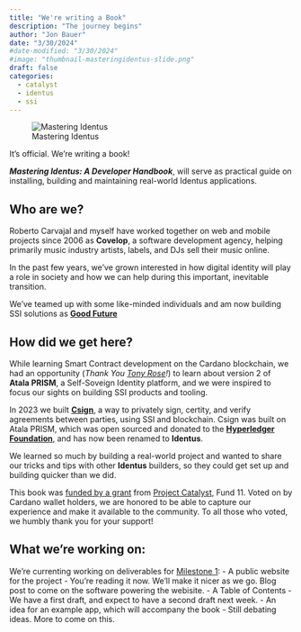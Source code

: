```yaml
---
title: "We're writing a Book"
description: "The journey begins"
author: "Jon Bauer"
date: "3/30/2024"
#date-modified: "3/30/2024"
#image: "thumbnail-masteringidentus-slide.png"
draft: false
categories:
  - catalyst
  - identus
  - ssi
---
```


![Mastering Identus](feature-masteringidentus-slide.png "Mastering Identus")

It's official.  We're writing a book!

***Mastering Identus: A Developer Handbook***, will serve as practical guide on installing, building and maintaining real-world Identus applications.

## Who are we?

Roberto Carvajal and myself have worked together on web and mobile projects since 2006 as **Covelop**, a software development agency, helping primarily music industry artists, labels, and DJs sell their music online.

In the past few years, we've grown interested in how digital identity will play a role in society and how we can help during this important, inevitable transition.

We've teamed up with some like-minded individuals and am now building SSI solutions as **[Good Future](https://goodfuture.io)**

## How did we get here?

While learning Smart Contract development on the Cardano blockchain, we had an opportunity (*Thank You [Tony Rose](https://twitter.com/tonyrose023)!*) to learn about version 2 of **Atala PRISM**, a Self-Soveign Identity platform, and we were inspired to focus our sights on building SSI products and tooling.

In 2023 we built **[Csign](https://www.csign.io)**, a way to privately sign, certity, and verify agreements between parties, using SSI and blockchain.  Csign was built on Atala PRISM, which was open sourced and donated to the **[Hyperledger Foundation](https://www.hyperledger.org)**, and has now been renamed to **Identus**.

We learned so much by building a real-world project and wanted to share our tricks and tips with other **Identus** builders, so they could get set up and building quicker than we did.

This book was [funded by a grant](https://projectcatalyst.io/funds/11/cardano-open-ecosystem/mastering-open-enterprise-agent-atala-prism-a-developer-handbook-for-decentralized-identity-solutions) from [Project Catalyst](https://projectcatalyst.io), Fund 11.  Voted on by Cardano wallet holders, we are honored to be able to capture our experience and make it available to the community.  To all those who voted, we humbly thank you for your support!

## What we're working on:

We're currenting working on deliverables for [Milestone 1](https://milestones.projectcatalyst.io/projects/1100192/milestones/1):
- A public website for the project
  - You're reading it now.  We'll make it nicer as we go.  Blog post to come on the software powering the webisite.
- A Table of Contents
  - We have a first draft, and expect to have a second draft next week.
- An idea for an example app, which will accompany the book
  - Still debating ideas. More to come on this.

